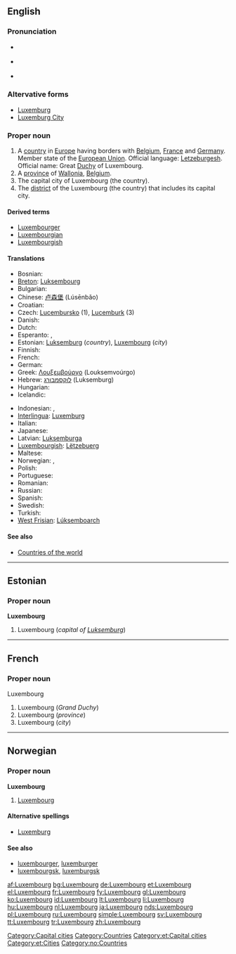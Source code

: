 {{wikipedia}}
==English==

===Pronunciation===
* {{a|UK}} {{IPA|/ˈlʌk.səm.bɜːg/}}
* {{a|US}} {{IPA|/ˈlʌk.səm.bɝg/}}
* {{audio|en-us-Luxembourg.ogg|Audio (US)}}

===Altervative forms===
* [[Luxemburg]]
* [[Luxemburg City]]

===Proper noun===
{{en-proper noun}}

# A [[country]] in [[Europe]] having borders with [[Belgium]], [[France]] and [[Germany]]. Member state of the [[European Union]]. Official language: [[Letzeburgesh]]. Official name: Great [[Duchy]] of Luxembourg.
# A [[province]] of [[Wallonia]], [[Belgium]].
# The capital city of Luxembourg (the country).
# The [[district]] of the Luxembourg (the country) that includes its capital city.

====Derived terms====
* [[Luxembourger]]
* [[Luxembourgian]]
* [[Luxembourgish]]

====Translations====
{{trans-top|country, city, province, district}}
* Bosnian: {{t-|bs|Luksemburg|m}}
* [[Breton]]: [[Luksembourg]]
* Bulgarian: {{t+|bg|Люксембург|sc=Cyrl}}
* Chinese: [[卢森堡]] (Lúsēnbǎo)
* Croatian: {{t-|hr|Luksemburg|m}}
* Czech: [[Lucembursko]] {{n}} (1), [[Lucemburk]] {{m}} (3)
* Danish: {{t-|da|Luxembourg}}
* Dutch: {{t+|nl|Luxemburg|n}}
* Esperanto: {{t-|eo|Luksemburgio|xs=Esperanto}}, {{t-|eo|Luksemburgo|xs=Esperanto}}
* Estonian: [[Luksemburg]] (''country''), [[#Estonian|Luxembourg]] (''city'')
* Finnish: {{t+|fi|Luxemburg}}
* French: {{t+|fr|Luxembourg|m}}
* German: {{t+|de|Luxemburg|n}}
* Greek: [[Λουξεμβούργο]] (Louksemvoúrgo) {{n}}
* Hebrew: [[לוקסמבורג]] (Luksemburg)
* Hungarian: {{t+|hu|Luxemburg}}
* Icelandic: {{t+|is|Lúxemborg}}
{{trans-mid}}
* Indonesian: {{t-|id|Luxemburg|xs=Indonesian}}, {{t-|id|Luksemburg|xs=Indonesian}}
* [[Interlingua]]: [[Luxemburg]]
* Italian: {{t+|it|Lussemburgo}}
* Japanese: {{t+|ja|ルクセンブルク|tr=Rukusenburuku|sc=Jpan}}
* Latvian: [[Luksemburga]] {{f}}
* [[Luxembourgish]]: [[Lëtzebuerg]]
* Maltese: {{t-|mt|Lussemburgu|xs=Maltese}}
* Norwegian: {{t-|no|Luxembourg}}, {{t-|no|Luxemburg}}
* Polish: {{t+|pl|Luksemburg}}
* Portuguese: {{t+|pt|Luxemburgo}}
* Romanian: {{t+|ro|Luxemburg|n}}
* Russian: {{t+|ru|Люксембург|tr=Ljuksembúrg|sc=Cyrl}}
* Spanish: {{t+|es|Luxemburgo}}
* Swedish: {{t+|sv|Luxemburg}}
* Turkish: {{t+|tr|Lüksemburg}}
* [[West Frisian]]: [[Lúksemboarch]]
{{trans-bottom}}

====See also====
* [[Appendix:Countries of the world|Countries of the world]]

[[Category:Capital cities]]
[[Category:Countries]]

----

==Estonian==

===Proper noun===
'''Luxembourg'''

# Luxembourg (''capital of [[Luksemburg]]'')

[[Category:et:Capital cities]]
[[Category:et:Cities]]

----

==French==

===Proper noun===
Luxembourg {{m}}

# Luxembourg (''Grand Duchy'')
# Luxembourg (''province'')
# Luxembourg (''city'')

----

==Norwegian==

===Proper noun===
'''Luxembourg'''

# [[#English|Luxembourg]]

====Alternative spellings====
* [[Luxemburg]]

====See also====
* [[luxembourger]], [[luxemburger]]
* [[luxembourgsk]], [[luxemburgsk]]

[[Category:no:Countries]]

[[af:Luxembourg]]
[[bg:Luxembourg]]
[[de:Luxembourg]]
[[et:Luxembourg]]
[[el:Luxembourg]]
[[fr:Luxembourg]]
[[fy:Luxembourg]]
[[gl:Luxembourg]]
[[ko:Luxembourg]]
[[id:Luxembourg]]
[[lt:Luxembourg]]
[[li:Luxembourg]]
[[hu:Luxembourg]]
[[nl:Luxembourg]]
[[ja:Luxembourg]]
[[nds:Luxembourg]]
[[pl:Luxembourg]]
[[ru:Luxembourg]]
[[simple:Luxembourg]]
[[sv:Luxembourg]]
[[tt:Luxembourg]]
[[tr:Luxembourg]]
[[zh:Luxembourg]]